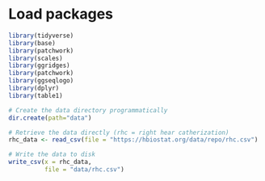 # Load packages
```r
library(tidyverse)
library(base)
library(patchwork)
library(scales)
library(ggridges)
library(patchwork)
library(ggseqlogo)
library(dplyr)
library(table1)
```


```r
# Create the data directory programmatically
dir.create(path="data")

# Retrieve the data directly (rhc = right hear catherization)
rhc_data <- read_csv(file = "https://hbiostat.org/data/repo/rhc.csv")

# Write the data to disk
write_csv(x = rhc_data,
          file = "data/rhc.csv")
```